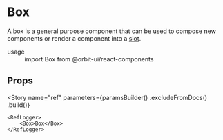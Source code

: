
<Meta
    title="Content/Box"
    id="box"
    component={InnerBox}
/>

# Box

A box is a general purpose component that can be used to compose new components or render a component into a [slot](?path=/docs/getting-started-slots--page).

<dl>
    <div>
        <dt>usage</dt>
        <dd>import Box from @orbit-ui/react-components</dd>
    </div>
</dl>

## Props

<ArgsTable of={InnerBox} />

<Story
    name="ref"
    parameters={paramsBuilder()
        .excludeFromDocs()
        .build()}
>
    <RefLogger>
        <Box>Box</Box>
    </RefLogger>
</Story>

